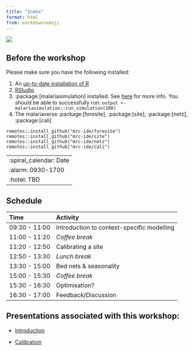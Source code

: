 ```yaml
---
title: "Index"
format: html
from: markdown+emoji
---
```


![](presentations/images/Guinea-Pig.jpg)

## Before the workshop

Please make sure you have the following installed:

1.  An [up-to-date installation of R](https://www.r-project.org/)
2.  [RStudio](https://posit.co/download/rstudio-desktop/)
3.  :package:\[malariasimulation\] installed. See [here](https://github.com/mrc-ide/malariasimulation#installation) for more info. You should be able to successfully run: `output <- malariasimulation::run_simulation(100)`
4.  The malariaverse :package:\[foresite\], :package:\[site\], :package:\[netz\], :package:\[cali\]

<!-- -->

    remotes::install_github("mrc-ide/foresite")
    remotes::install_github("mrc-ide/site")
    remotes::install_github("mrc-ide/netz")
    remotes::install_github("mrc-ide/cali")

|                        |
|:-----------------------|
| :spiral_calendar: Date |
| :alarm: 0930-1700      |
| :hotel: TBD            |

## Schedule

| Time          | Activity                                   |
|:--------------|:-------------------------------------------|
| 09:30 - 11:00 | Introduction to context-specific modelling |
| 11:00 - 11:20 | *Coffee break*                             |
| 11:20 - 12:50 | Calibrating a site                         |
| 12:50 - 13:30 | *Lunch break*                              |
| 13:30 - 15:00 | Bed nets & seasonality                     |
| 15:00 - 15:30 | *Coffee break*                             |
| 15:30 - 16:30 | Optimisation?                              |
| 16:30 - 17:00 | Feedback/Discussion                        |

## Presentations associated with this workshop:

-   [Introduction](https://mrc-ide.github.io/mvw/presentations/1_Introduction.html)

-   [Calibration](https://mrc-ide.github.io/mvw/presentations/2_Calibration.html)
